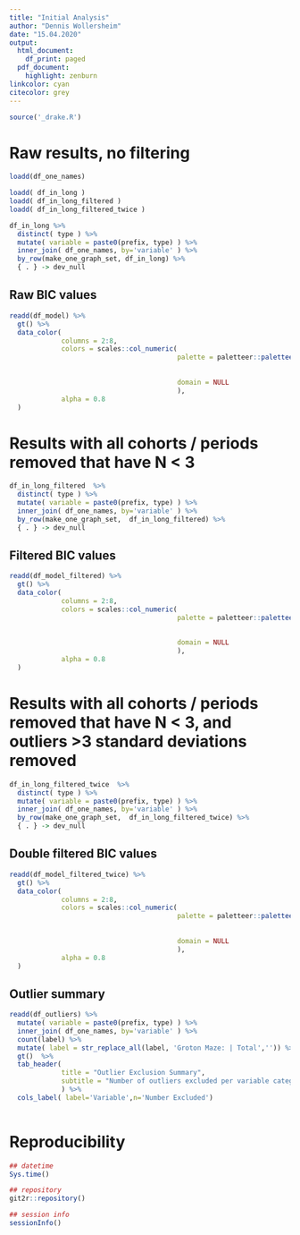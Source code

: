 ```yaml
---
title: "Initial Analysis"
author: "Dennis Wollersheim"
date: "15.04.2020"
output:
  html_document:
    df_print: paged
  pdf_document:
    highlight: zenburn
linkcolor: cyan
citecolor: grey
---
```


\tableofcontents

```r

source('_drake.R')


```

# Raw results, no filtering

```r

loadd(df_one_names)

loadd( df_in_long )
loadd( df_in_long_filtered )
loadd( df_in_long_filtered_twice )

df_in_long %>%
  distinct( type ) %>%
  mutate( variable = paste0(prefix, type) ) %>%
  inner_join( df_one_names, by='variable' ) %>%
  by_row(make_one_graph_set, df_in_long) %>%
  { . } -> dev_null

```

## Raw BIC values

```r

readd(df_model) %>%
  gt() %>%
  data_color(
             columns = 2:8,
             colors = scales::col_numeric(
                                          palette = paletteer::paletteer_d(
                                                                           palette = "ggsci::red_material"
                                                                           ) %>% as.character(),
                                          domain = NULL
                                          ),
             alpha = 0.8
  )

```


# Results with all cohorts / periods removed that have N < 3

```r

df_in_long_filtered  %>%
  distinct( type ) %>%
  mutate( variable = paste0(prefix, type) ) %>%
  inner_join( df_one_names, by='variable' ) %>%
  by_row(make_one_graph_set,  df_in_long_filtered) %>%
  { . } -> dev_null

```

## Filtered BIC values

```r
readd(df_model_filtered) %>% 
  gt() %>%
  data_color(
             columns = 2:8,
             colors = scales::col_numeric(
                                          palette = paletteer::paletteer_d(
                                                                           palette = "ggsci::red_material"
                                                                           ) %>% as.character(),
                                          domain = NULL
                                          ),
             alpha = 0.8
  )
```



# Results with all cohorts / periods removed that have N < 3, and outliers >3 standard deviations removed

```r

df_in_long_filtered_twice  %>%
  distinct( type ) %>%
  mutate( variable = paste0(prefix, type) ) %>%
  inner_join( df_one_names, by='variable' ) %>%
  by_row(make_one_graph_set,  df_in_long_filtered_twice) %>%
  { . } -> dev_null

```
## Double filtered BIC values

```r
readd(df_model_filtered_twice) %>% 
  gt() %>%
  data_color(
             columns = 2:8,
             colors = scales::col_numeric(
                                          palette = paletteer::paletteer_d(
                                                                           palette = "ggsci::red_material"
                                                                           ) %>% as.character(),
                                          domain = NULL
                                          ),
             alpha = 0.8
  )
```

## Outlier summary

```r

readd(df_outliers) %>% 
  mutate( variable = paste0(prefix, type) ) %>%
  inner_join( df_one_names, by='variable' ) %>%
  count(label) %>%
  mutate( label = str_replace_all(label, 'Groton Maze: | Total','')) %>%
  gt()  %>%
  tab_header(
             title = "Outlier Exclusion Summary",
             subtitle = "Number of outliers excluded per variable category"
             ) %>% 
  cols_label( label='Variable',n='Number Excluded')
 

```

# Reproducibility

```r
## datetime
Sys.time()

## repository
git2r::repository()

## session info
sessionInfo()
```






